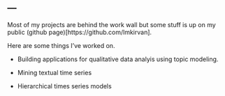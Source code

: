 ---
---

Most of my projects are behind the work wall but some stuff is up on my public (github page)[https://github.com/lmkirvan]. 

Here are some things I've worked on. 

- Building applications for qualitative data analyis using topic modeling. 

- Mining textual time series

- Hierarchical times series models  
